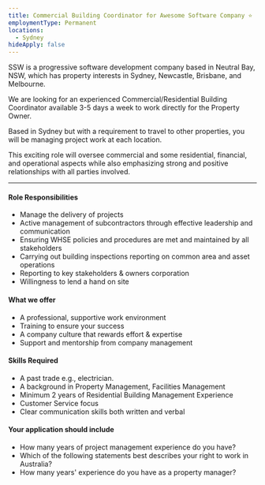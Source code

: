 ```yaml
---
title: Commercial Building Coordinator for Awesome Software Company ⭐️
employmentType: Permanent
locations:
  - Sydney
hideApply: false
---
```


SSW is a progressive software development company based in Neutral Bay, NSW, which has property interests in Sydney, Newcastle, Brisbane, and Melbourne. 

We are looking for an experienced Commercial/Residential Building Coordinator available 3-5 days a week to work directly for the Property Owner.

Based in Sydney but with a requirement to travel to other properties, you will be managing project work at each location. 

This exciting role will oversee commercial and some residential, financial, and operational aspects while also emphasizing strong and positive relationships with all parties involved.  

***

#### Role Responsibilities

* Manage the delivery of projects
* Active management of subcontractors through effective leadership and communication 
* Ensuring WHSE policies and procedures are met and maintained by all stakeholders 
* Carrying out building inspections reporting on common area and asset operations 
* Reporting to key stakeholders & owners corporation
* Willingness to lend a hand on site  

#### What we offer

* A professional, supportive work environment 
* Training to ensure your success 
* A company culture that rewards effort & expertise 
* Support and mentorship from company management  

#### Skills Required

* A past trade e.g., electrician. 
* A background in Property Management, Facilities Management
* Minimum 2 years of Residential Building Management Experience 
* Customer Service focus 
* Clear communication skills both written and verbal 

#### Your application should include

* How many years of project management experience do you have?
* Which of the following statements best describes your right to work in Australia?
* How many years' experience do you have as a property manager?
